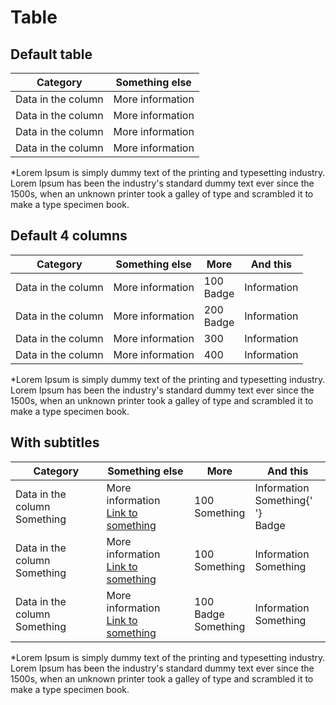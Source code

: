 
<Meta title='Components/Table' />

# Table

## Default table

<Canvas>
    <Story name='Default'>
        <div class='hw-table'>
            <table>
                <thead>
                    <tr>
                        <th>Category</th>
                        <th>Something else</th>
                    </tr>
                </thead>
                <tbody>
                    <tr>
                        <td>Data in the column</td>
                        <td>More information</td>
                    </tr>
                    <tr>
                        <td>Data in the column</td>
                        <td>More information</td>
                    </tr>
                    <tr>
                        <td>Data in the column</td>
                        <td>More information</td>
                    </tr>
                    <tr>
                        <td>Data in the column</td>
                        <td>More information</td>
                    </tr>
                </tbody>
            </table>
        </div>
        <div class='hw-table__description'>
            *Lorem Ipsum is simply dummy text of the printing and typesetting
            industry. Lorem Ipsum has been the industry's standard dummy text
            ever since the 1500s, when an unknown printer took a galley of type
            and scrambled it to make a type specimen book.
        </div>
    </Story>
</Canvas>

## Default 4 columns

<Canvas>
    <Story name='4 Columns'>
        <div class='hw-table'>
            <table>
                <thead>
                    <tr>
                        <th>Category</th>
                        <th>Something else</th>
                        <th>More</th>
                        <th>And this</th>
                    </tr>
                </thead>
                <tbody>
                    <tr>
                        <td>Data in the column</td>
                        <td>More information</td>
                        <td>
                            100 <div class='hw-badge'>Badge</div>
                        </td>
                        <td>Information</td>
                    </tr>
                    <tr>
                        <td>Data in the column</td>
                        <td>More information</td>
                        <td>
                            200 <div class='hw-badge'>Badge</div>
                        </td>
                        <td>Information</td>
                    </tr>
                    <tr>
                        <td>Data in the column</td>
                        <td>More information</td>
                        <td>300</td>
                        <td>Information</td>
                    </tr>
                    <tr>
                        <td>Data in the column</td>
                        <td>More information</td>
                        <td>400</td>
                        <td>Information</td>
                    </tr>
                </tbody>
            </table>
        </div>
        <div class='hw-table__description'>
            *Lorem Ipsum is simply dummy text of the printing and typesetting
            industry. Lorem Ipsum has been the industry's standard dummy text
            ever since the 1500s, when an unknown printer took a galley of type
            and scrambled it to make a type specimen book.
        </div>
    </Story>
</Canvas>

## With subtitles

<Canvas>
    <Story name='With subtitles'>
        <div class='hw-table'>
            <table>
                <thead>
                    <tr>
                        <th>Category</th>
                        <th>Something else</th>
                        <th>More</th>
                        <th>And this</th>
                    </tr>
                </thead>
                <tbody>
                    <tr>
                        <td>
                            Data in the column
                            <div class='hw-table--subtitle'>Something</div>
                        </td>
                        <td>
                            More information
                            <div class='hw-table--subtitle'>
                                <a href='#'>Link to something</a>
                            </div>
                        </td>
                        <td>
                            100
                            <div class='hw-table--subtitle'>Something</div>
                        </td>
                        <td>
                            Information
                            <div class='hw-table--subtitle'>
                                Something{' '}
                                <div class='hw-badge hw-badge-smaller hw-badge--dark'>
                                    Badge
                                </div>
                            </div>
                        </td>
                    </tr>
                    <tr>
                        <td>
                            Data in the column
                            <div class='hw-table--subtitle'>Something</div>
                        </td>
                        <td>
                            More information
                            <div class='hw-table--subtitle'>
                                <a href='#'>Link to something</a>
                            </div>
                        </td>
                        <td>
                            100
                            <div class='hw-table--subtitle'>Something</div>
                        </td>
                        <td>
                            Information
                            <div class='hw-table--subtitle'>Something</div>
                        </td>
                    </tr>
                    <tr>
                        <td>
                            Data in the column
                            <div class='hw-table--subtitle'>Something</div>
                        </td>
                        <td>
                            More information
                            <div class='hw-table--subtitle'>
                                <a href='#'>Link to something</a>
                            </div>
                        </td>
                        <td>
                            100 <div class='hw-badge'>Badge</div>
                            <div class='hw-table--subtitle'>Something</div>
                        </td>
                        <td>
                            Information
                            <div class='hw-table--subtitle'>Something</div>
                        </td>
                    </tr>
                </tbody>
            </table>
        </div>
        <div class='hw-table__description'>
            *Lorem Ipsum is simply dummy text of the printing and typesetting
            industry. Lorem Ipsum has been the industry's standard dummy text
            ever since the 1500s, when an unknown printer took a galley of type
            and scrambled it to make a type specimen book.
        </div>
    </Story>
</Canvas>
